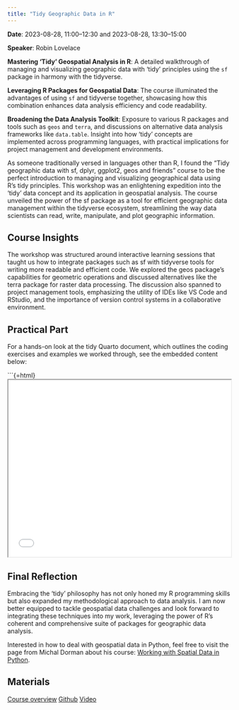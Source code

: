 ---
title: "Tidy Geographic Data in R"
---

**Date**: 2023-08-28, 11:00–12:30 and 2023-08-28, 13:30–15:00

**Speaker**: Robin Lovelace

**Mastering 'Tidy' Geospatial Analysis in R**: A detailed walkthrough of managing and visualizing geographic data with 'tidy' principles using the `sf` package in harmony with the tidyverse.

**Leveraging R Packages for Geospatial Data**: The course illuminated the advantages of using `sf` and tidyverse together, showcasing how this combination enhances data analysis efficiency and code readability.

**Broadening the Data Analysis Toolkit**: Exposure to various R packages and tools such as `geos` and `terra`, and discussions on alternative data analysis frameworks like `data.table`. Insight into how 'tidy' concepts are implemented across programming languages, with practical implications for project management and development environments.


As someone traditionally versed in languages other than R, I found the "Tidy geographic data with sf, dplyr, ggplot2, geos and friends" course to be the perfect introduction to managing and visualizing geographical data using R's tidy principles. This workshop was an enlightening expedition into the 'tidy' data concept and its application in geospatial analysis. The course unveiled the power of the sf package as a tool for efficient geographic data management within the tidyverse ecosystem, streamlining the way data scientists can read, write, manipulate, and plot geographic information.

## Course Insights
The workshop was structured around interactive learning sessions that taught us how to integrate packages such as sf with tidyverse tools for writing more readable and efficient code. We explored the geos package's capabilities for geometric operations and discussed alternatives like the terra package for raster data processing. The discussion also spanned to project management tools, emphasizing the utility of IDEs like VS Code and RStudio, and the importance of version control systems in a collaborative environment.

## Practical Part
For a hands-on look at the tidy Quarto document, which outlines the coding exercises and examples we worked through, see the embedded content below:

```{=html}
<iframe src="material/tidy.html" width="100%" height="400"></iframe>

## Final Reflection

Embracing the 'tidy' philosophy has not only honed my R programming skills but also expanded my methodological approach to data analysis. I am now better equipped to tackle geospatial data challenges and look forward to integrating these techniques into my work, leveraging the power of R's coherent and comprehensive suite of packages for geographic data analysis.


Interested in how to deal with geospatial data in Python, feel free to visit the page from Michal Dorman about his course: 
[Working with Spatial Data in Python](https://geobgu.xyz/presentations/p_2023_ogh/).

## Materials

[Course overview](https://pretalx.earthmonitor.org/opengeohub-summer-school-2023/talk/7JN3FV/)
[Github](https://github.com/robinlovelace/opengeohub2023)
[Video](https://doi.org/10.5446/63088#t=00:00,08:19)
